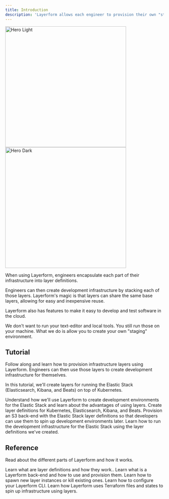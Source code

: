 ```yaml
---
title: Introduction
description: 'Layerform allows each engineer to provision their own "staging" environment using plain Terraform files.'
---
```


<div className="flex justify-center items-center">
    <img
        className="block dark:hidden w-96"
        src="/images/hero-light.png"
        alt="Hero Light"
        width="384px"
    />
    <img
        className="hidden dark:block w-96"
        width="384px"
        src="/images/hero-dark.png"
        alt="Hero Dark"
    />
</div>

When using Layerform, engineers encapsulate each part of their infrastructure into layer definitions.

Engineers can then create development infrastructure by stacking each of those layers. Layerform's magic is that layers can share the same base layers, allowing for easy and inexpensive reuse.

Layerform also has features to make it easy to develop and test software in the cloud.

<Note>
    We don't want to run your text-editor and local tools. You still run those
    on your machine. What we do is allow you to create your own "staging"
    environment.
</Note>

## Tutorial

Follow along and learn how to provision infrastructure layers using Layerform. Engineers can then use those layers to create development infrastructure for themselves.

In this tutorial, we'll create layers for running the Elastic Stack (Elasticsearch, Kibana, and Beats) on top of Kubernetes.

<CardGroup cols={2}>
    <Card title="Tutorial overview" icon="map" href="/tutorial/overview">
        Understand how we'll use Layerform to create development environments
        for the Elastic Stack and learn about the advantages of using layers.
    </Card>
    <Card
        title="Your first layer definitions"
        icon="layer-group"
        href="/tutorial/layer-definitions"
    >
        Create layer definitions for Kubernetes, Elasticsearch, Kibana, and
        Beats.
    </Card>
    <Card
        title="Provisioning your first layer definitions"
        icon="cloud-arrow-up"
        href="/tutorial/provisioning"
    >
        Provision an S3 back-end with the Elastic Stack layer definitions so
        that developers can use them to spin up development environments later.
    </Card>
    <Card
        title="Running the dev infrastructure"
        icon="window"
        href="/tutorial/running"
    >
        Learn how to run the development infrastructure for the Elastic Stack
        using the layer definitions we've created.
    </Card>
</CardGroup>

## Reference

Read about the different parts of Layerform and how it works.

<CardGroup cols={2}>
    <Card
        title="Layer definitions"
        icon="pen-to-square"
        href="/reference/layer_definitions"
    >
        Learn what are layer definitions and how they work..
    </Card>
    <Card
        title="Back-ends and provisioning"
        icon="cloud-arrow-up"
        href="/reference/backends"
    >
        Learn what is a Layerform back-end and how to use and provision them.
    </Card>
    <Card
        title="Spawning and killing layers"
        icon="window"
        href="/reference/creating_and_deleting"
    >
        Learn how to spawn new layer instances or kill existing ones.
    </Card>
    <Card title="CLI Configs" icon="window" href="/reference/cli_configs">
        Learn how to configure your Layerform CLI.
    </Card>
    <Card title="Inner workings" icon="window" href="/reference/cli_configs">
        Learn how Layerform uses Terraform files and states to spin up
        infrastructure using layers.
    </Card>
</CardGroup>
